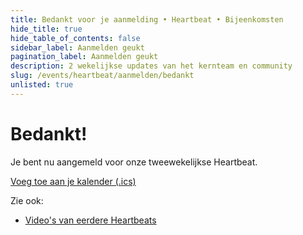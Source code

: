 ```yaml
---
title: Bedankt voor je aanmelding • Heartbeat • Bijeenkomsten
hide_title: true
hide_table_of_contents: false
sidebar_label: Aanmelden geukt
pagination_label: Aanmelden geukt
description: 2 wekelijkse updates van het kernteam en community
slug: /events/heartbeat/aanmelden/bedankt
unlisted: true
---
```


# Bedankt!

Je bent nu aangemeld voor onze tweewekelijkse Heartbeat.

[Voeg toe aan je kalender (.ics)](/heartbeat/heartbeat.ics)

Zie ook:

- [Video's van eerdere Heartbeats](/events/heartbeat/videos)
